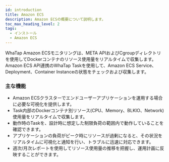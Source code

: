 ```yaml
---
id: introduction
title: Amazon ECS
description: Amazon ECSの概要について説明します。
toc_max_heading_level: 2
tags:
  - インストール
  - Amazon ECS
---
```


WhaTap Amazon ECSモニタリングは、META APIおよびCgroupディレクトリを使用してDockerコンテナのリソース使用量をリアルタイムで収集します。Amazon ECS API連携のWhaTap Taskを使用して、Amazon ECS Service、Deployment、Container Instanceの状態をチェックおよび収集します。

### 主な機能

- Amazon ECSクラスターでエンドユーザーアプリケーションを運用する場合に必要な可視化を提供します。 
- Task内部のDockerコンテナ別リソース(CPU、Memory、BLKIO、Network) 使用量をリアルタイムで収集します。 
- 動作時のTaskを、設計時に想定した制限負荷の範囲内で動作していることを確認できます。 
- アプリケーションの負荷がピーク時にリソースが過剰になると、その状況をリアルタイムに可視化と通知を行い、トラブルに迅速に対応できます。 
- 週次/月次レポートを使用してリソース使用量の推移を把握し、運用計画に反映することができます。
